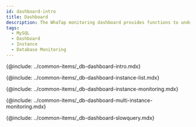 ```yaml
---
id: dashboard-intro
title: Dashboard
description: The WhaTap monitoring dashboard provides functions to understand the overall status of a project at a glance.
tags:
  - MySQL
  - Dashboard
  - Instance
  - Database Monitoring
---
```


{@include: ../common-items/_db-dashboard-intro.mdx}  

{@include: ../common-items/_db-dashboard-instance-list.mdx}

{@include: ../common-items/_db-dashboard-instance-monitoring.mdx}  

{@include: ../common-items/_db-dashboard-multi-instance-monitoring.mdx}  

{@include: ../common-items/_db-dashboard-slowquery.mdx}
